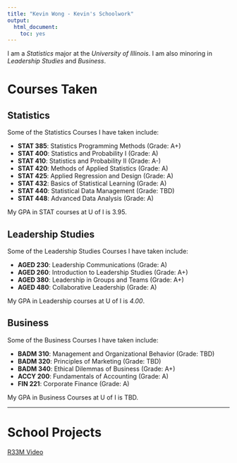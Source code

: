 ```yaml
---
title: "Kevin Wong - Kevin's Schoolwork"
output:
  html_document:
    toc: yes
---
```


I am a *Statistics* major at the *University of Illinois*. I am also minoring in *Leadership Studies* and *Business*.

# Courses Taken

## Statistics

Some of the Statistics Courses I have taken include:  

- **STAT $385$**: Statistics Programming Methods            (Grade: A+)
- **STAT $400$**: Statistics and Probability I              (Grade: A)
- **STAT $410$**: Statistics and Probability II             (Grade: A-)
- **STAT $420$**: Methods of Applied Statistics             (Grade: A)
- **STAT $425$**: Applied Regression and Design             (Grade: A)
- **STAT $432$**: Basics of Statistical Learning            (Grade: A)
- **STAT $440$**: Statistical Data Management               (Grade: TBD)
- **STAT $448$**: Advanced Data Analysis                    (Grade: A)

My GPA in STAT courses at U of I is $3.95$.

## Leadership Studies

Some of the Leadership Studies Courses I have taken include:  

- **AGED $230$**: Leadership Communications            (Grade: A)
- **AGED $260$**: Introduction to Leadership Studies   (Grade: A+)
- **AGED $380$**: Leadership in Groups and Teams       (Grade: A+)
- **AGED $480$**: Collaborative Leadership             (Grade: A)

My GPA in Leadership courses at U of I is *$4.00$*.

## Business

Some of the Business Courses I have taken include:  

- **BADM $310$**: Management and Organizational Behavior  (Grade: TBD)
- **BADM $320$**: Principles of Marketing                 (Grade: TBD)
- **BADM $340$**: Ethical Dilemmas of Business            (Grade: A+)
- **ACCY $200$**: Fundamentals of Accounting              (Grade: A)
- **FIN $221$**: Corporate Finance                        (Grade: A)

My GPA in Business Courses at U of I is TBD.

***

# School Projects

[R$33$M Video](https://www.youtube.com/watch?v=SG5-_hInODw){target="_blank"}

